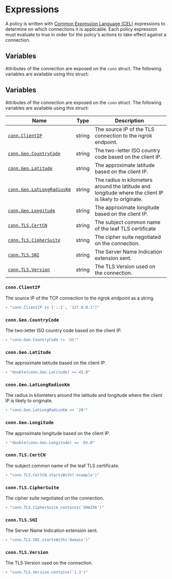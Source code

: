 # Expressions

A policy is written with [Common Expression Language (CEL)](https://github.com/google/cel-spec) expressions
to determine on which connections it is applicable. Each policy expression must evaluate to true in order for
the policy's actions to take effect against a connection.

## Variables

Attributes of the connection are exposed on the `conn` struct. The following variables are available using this struct:

## Variables

Attributes of the connection are exposed on the `conn` struct. The following variables are available using this struct:

| Name                                                  | Type   | Description                                                                                            |
| ----------------------------------------------------- | ------ | ------------------------------------------------------------------------------------------------------ |
| [`conn.ClientIP`](#connclientip)                      | string | The source IP of the TLS connection to the ngrok endpoint.                                             |
| [`conn.Geo.CountryCode`](#conngeocountrycode)         | string | The two-letter ISO country code based on the client IP.                                                |
| [`conn.Geo.Latitude`](#conngeolatitude)               | string | The approximate latitude based on the client IP.                                                       |
| [`conn.Geo.LatLongRadiusKm`](#conngeolatlongradiuskm) | string | The radius in kilometers around the latitude and longitude where the client IP is likely to originate. |
| [`conn.Geo.Longitude`](#conngeolongitude)             | string | The approximate longitude based on the client IP.                                                      |
| [`conn.TLS.CertCN`](#conntlscertcn)                   | string | The subject common name of the leaf TLS certificate                                                    |
| [`conn.TLS.CipherSuite`](#conntlsciphersuite)         | string | The cipher suite negotiated on the connection.                                                         |
| [`conn.TLS.SNI`](#conntlssni)                         | string | The Server Name Indication extension sent.                                                             |
| [`conn.TLS.Version`](#conntlsversion)                 | string | The TLS Version used on the connection.                                                                |

### `conn.ClientIP`

The source IP of the TCP connection to the ngrok endpoint as a string.

```yaml
- "conn.ClientIP in ['::1', '127.0.0.1']"
```

### `conn.Geo.CountryCode`

The two-letter ISO country code based on the client IP.

```yaml
- "conn.Geo.CountryCode != 'US'"
```

### `conn.Geo.Latitude`

The approximate latitude based on the client IP.

```yaml
- "double(conn.Geo.Latitude) >= 45.0"
```

### `conn.Geo.LatLongRadiusKm`

The radius in kilometers around the latitude and longitude where the client IP is likely to originate.

```yaml
- "conn.Geo.LatLongRadiusKm <= '20'"
```

### `conn.Geo.Longitude`

The approximate longitude based on the client IP.

```yaml
- "double(conn.Geo.Longitude) <= -93.0"
```

### `conn.TLS.CertCN`

The subject common name of the leaf TLS certificate.

```yaml
- "conn.TLS.CertCN.startsWith('example')"
```

### `conn.TLS.CipherSuite`

The cipher suite negotiated on the connection.

```yaml
- "conn.TLS.CipherSuite.contains('SHA256')"
```

### `conn.TLS.SNI`

The Server Name Indication extension sent.

```yaml
- "conn.TLS.SNI.startsWith('domain')"
```

### `conn.TLS.Version`

The TLS Version used on the connection.

```yaml
- "conn.TLS.Version.contains('1.3')"
```
